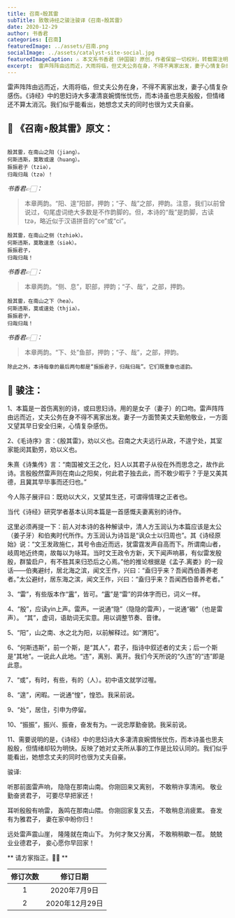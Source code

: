 ```yaml
---
title: 召南∘殷其雷
subTitle: 致敬诗经之骏注骏译《召南∘殷其雷》 
date: 2020-12-29 
author: 书香君
categories: [召南]
featuredImage: ../assets/召南.png
socialImage: ../assets/catalyst-site-social.jpg
featuredImageCaption: ⚠️️ 本文系书香君（钟国骏）原创，作者保留一切权利，转载需注明出处。
excerpt:  雷声阵阵由远而近，大雨将临，但丈夫公务在身，不得不离家出发，妻子心情复杂感伤。《诗经》中的思妇诗大多凄清哀婉惆怅忧伤，而本诗虽也思夫殷殷，但情绪还不算太消沉。我们似乎能看出，她想念丈夫的同时也很为丈夫自豪。   
---
```


雷声阵阵由远而近，大雨将临，但丈夫公务在身，不得不离家出发，妻子心情复杂感伤。《诗经》中的思妇诗大多凄清哀婉惆怅忧伤，而本诗虽也思夫殷殷，但情绪还不算太消沉。我们似乎能看出，她想念丈夫的同时也很为丈夫自豪。

## 🌼 《召南∘殷其雷》原文：
```

殷其雷，在南山之阳（jiang）。
何斯违斯，莫敢或遑（huang）。
振振君子（tziə），
归哉归哉（tzə）！

```
*书香君👉🏻：* 

> 本章两韵。“阳、遑”阳部，押韵；“子、哉”之部，押韵。注意，我们以前曾说过，句尾虚词绝大多数是不作韵脚的。但，本诗的“哉”是韵脚，古读tzə，略近似于汉语拼音的“ce”或“ci”。

```
殷其雷，在南山之侧（tzhiək）。
何斯违斯，莫敢遑息（siək）。
振振君子，
归哉归哉！

```
*书香君👉🏻：* 

> 本章两韵。“侧、息”，职部，押韵；“子、哉”，之部，押韵。

```
殷其雷，在南山之下（hea）。
何斯违斯，莫或遑处（thjia）。
振振君子，
归哉归哉！

```
*书香君👉🏻：* 

> 本章两韵。“下、处”鱼部，押韵；“子、哉”，之部，押韵。

```
除此之外，本诗每章的最后两句都是“振振君子，归哉归哉”。它们既重章也遥韵。

```
## 🍁️ 骏注：

1、本篇是一首伤离别的诗，或曰思妇诗。用的是女子（妻子）的口吻。雷声阵阵由远而近，丈夫公务在身不得不离家出发。妻子一方面赞美丈夫勤勉敬业，一方面又望其早日安全归来，心情复杂感伤。

2、《毛诗序》言：《殷其雷》，劝以义也。召南之大夫远行从政，不遑宁处，其室家能闵其勤劳，劝以义也。

朱熹《诗集传》言：“南国被文王之化，妇人以其君子从役在外而思念之，故作此诗。言殷殷然雷声则在南山之阳矣，何此君子独去此，而不敢少暇乎？于是又美其德，且冀其早毕事而还归也。”

今人陈子展评曰：既劝以大义，又望其生还，可谓得情理之正者也。

当代《诗经》研究学者基本认同本篇是一首感慨夫妻离别的诗作。

这里必须再提一下：前人对本诗的各种解读中，清人方玉润认为本篇应该是太公（姜子牙）和伯夷时代所作。方玉润认为诗旨是“讽众士以归周也”。其《诗经原始》说：“文王发政施仁，其号令由近而远，犹雷霆发声自高而下。所谓南山者，岐周地近终南，故每以为咏耳。当时文王政令方新，天下闻声响慕，有似雷发殷殷，群蛰启户，有不胜其来归恐后之心焉。”他的推论根据是《孟子.离娄》的一段话——伯夷避纣，居北海之滨，闻文王作，兴曰：“盍归乎来？吾闻西伯善养老者。”太公避纣，居东海之滨，闻文王作，兴曰：“盍归乎来？吾闻西伯善养老者。”

3、“雷”，有些版本作“靁”，皆可。“靁”是“雷”的异体字而已，词义一样。

4、“殷”，应读yin上声。雷声。一说通“隐”（隐隐的雷声），一说通“磤”（也是雷声）。
“其”，虚词，语助词无实意。用以调整节奏、音律。

5、“阳”，山之南、水之北为阳，以前解释过。如“渭阳”。

6、“何斯违斯”，前一个斯，是“其人”，君子，指诗中叙述者的丈夫；后一个斯是“其地”。一说此人此地。“违”，离别、离开。我们今天所说的“久违”的“违”即是此意。

7、“或”，有时，有些，有的（人）。初中语文就学过喔。

8、“遑”，闲暇。一说通“惶”，惶恐。我采前说。

9、“处”，居住，引申为停留。

10、“振振”，振兴、振奋，奋发有为。一说忠厚勤奋貌。我采前说。

11、需要说明的是，《诗经》中的思妇诗大多凄清哀婉惆怅忧伤，而本诗虽也思夫殷殷，但情绪却较为明快。反映了她对丈夫所从事的工作是比较认同的。我们似乎能看出，她想念丈夫的同时也很为丈夫自豪。

骏译:

听那前面雷声响，
隐隐在那南山南。
你刚回来又离别，
不敢稍许享清闲。
敬业勤奋贤君子，
可要尽早把家还！

耳听殷殷有响雷，
轰鸣在那南山隈。
你刚回家复又去，
不敢稍息消疲累。
奋发有为雅君子，
妻在家中盼你归！

远处雷声震山崖，
隆隆就在南山下。
为何才聚又分离，
不敢稍稍歇一茬。
兢兢业业德君子，
妾心愿你早回家！

** 请方家指正。🙏🏻 **

| 修订次数      | 修订日期 | 
|   :----: |    :----:   | 
| 1    | 2020年7月9日       | 
| 2    | 2020年12月29日       | 
